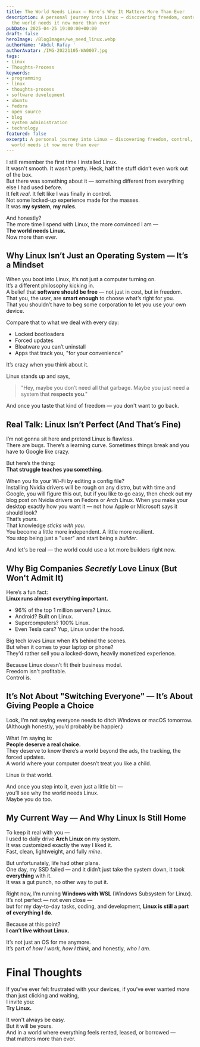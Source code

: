 ```yaml
---
title: The World Needs Linux — Here’s Why It Matters More Than Ever
description: A personal journey into Linux — discovering freedom, control, and why
  the world needs it now more than ever
pubDate: 2025-04-25 19:00:00+00:00
draft: false
heroImage: /BlogImages/we_need_linux.webp
authorName: 'Abdul Rafay '
authorAvatar: /IMG-20221105-WA0007.jpg
tags:
- Linux
- Thoughts-Process
keywords:
- programming
- linux
- thoughts-process
- software development
- ubuntu
- fedora
- open source
- blog
- system administration
- technology
featured: false
excerpt: A personal journey into Linux — discovering freedom, control, and why the
  world needs it now more than ever
---
```

I still remember the first time I installed Linux.\
It wasn't smooth. It wasn’t pretty. Heck, half the stuff didn’t even work out of the box.\
But there was something about it — something different from everything else I had used before.\
It felt _real_. It felt like I was finally in control.\
Not some locked-up experience made for the masses.\
It was **my system**, **my rules**.

And honestly?\
The more time I spend with Linux, the more convinced I am —\
**The world needs Linux.**\
Now more than ever.

## Why Linux Isn’t Just an Operating System — It’s a Mindset

When you boot into Linux, it’s not just a computer turning on.\
It’s a different philosophy kicking in.\
A belief that **software should be free** — not just in cost, but in freedom.\
That you, the user, are **smart enough** to choose what’s right for you.\
That you shouldn’t have to beg some corporation to let you use your own device.

Compare that to what we deal with every day:

- Locked bootloaders
- Forced updates
- Bloatware you can’t uninstall
- Apps that track you, "for your convenience"

It’s crazy when you think about it.

Linux stands up and says,

> "Hey, maybe you don’t need all that garbage. Maybe you just need a system that **respects you**."

And once you taste that kind of freedom — you don't want to go back.

## Real Talk: Linux Isn’t Perfect (And That’s Fine)

I’m not gonna sit here and pretend Linux is flawless.\
There are bugs. There’s a learning curve. Sometimes things break and you have to Google like crazy.

But here’s the thing:\
**That struggle teaches you something.**

When you fix your Wi-Fi by editing a config file?\
Installing Nvidia drivers will be rough on any distro, but with time and Google, you will figure this out, but if you like to go easy, then check out my blog post on Nvidia drivers on Fedora or Arch Linux.
When you make your desktop exactly how you want it — not how Apple or Microsoft says it should look?\
That’s _yours_.\
That knowledge _sticks with you_.\
You become a little more independent. A little more resilient.\
You stop being just a "user" and start being a _builder_.

And let's be real — the world could use a lot more builders right now.

## Why Big Companies _Secretly_ Love Linux (But Won't Admit It)

Here’s a fun fact:\
**Linux runs almost everything important.**

- 96% of the top 1 million servers? Linux.
- Android? Built on Linux.
- Supercomputers? 100% Linux.
- Even Tesla cars? Yup, Linux under the hood.

Big tech _loves_ Linux when it’s behind the scenes.\
But when it comes to your laptop or phone?\
They'd rather sell you a locked-down, heavily monetized experience.

Because Linux doesn’t fit their business model.\
Freedom isn't profitable.\
Control is.

## It’s Not About "Switching Everyone" — It’s About Giving People a Choice

Look, I’m not saying everyone needs to ditch Windows or macOS tomorrow.\
(Although honestly, you’d probably be happier.)

What I’m saying is:\
**People deserve a real choice.**\
They deserve to know there’s a world beyond the ads, the tracking, the forced updates.\
A world where your computer doesn’t treat you like a child.

Linux _is_ that world.

And once you step into it, even just a little bit —\
you’ll see why the world needs Linux.\
Maybe you do too.

## My Current Way — And Why Linux Is Still Home

To keep it real with you —\
I used to daily drive **Arch Linux** on my system.\
It was customized exactly the way I liked it.\
Fast, clean, lightweight, and fully _mine_.

But unfortunately, life had other plans.\
One day, my SSD failed — and it didn’t just take the system down, it took **everything** with it.\
It was a gut punch, no other way to put it.

Right now, I’m running **Windows with WSL** (Windows Subsystem for Linux).\
It’s not perfect — not even close —\
but for my day-to-day tasks, coding, and development, **Linux is still a part of everything I do**.

Because at this point?\
**I can’t live without Linux.**

It’s not just an OS for me anymore.\
It’s part of _how I work_, _how I think_, and honestly, _who I am_.

# Final Thoughts

If you’ve ever felt frustrated with your devices, if you’ve ever wanted _more_ than just clicking and waiting,\
I invite you:\
**Try Linux.**

It won't always be easy.\
But it will be yours.\
And in a world where everything feels rented, leased, or borrowed —\
that matters more than ever.
